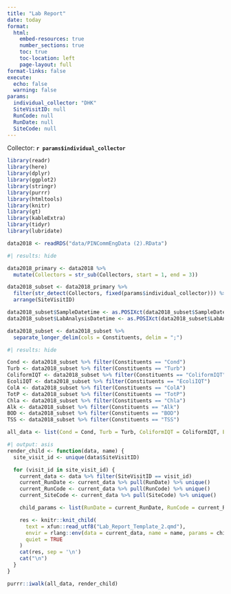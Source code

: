 ```yaml
---
title: "Lab Report"
date: today
format:
  html:
    embed-resources: true
    number_sections: true
    toc: true
    toc-location: left
    page-layout: full
format-links: false
execute:
  echo: false
  warning: false
params:
  individual_collector: "DHK"
  SiteVisitID: null
  RunCode: null
  RunDate: null
  SiteCode: null
---
```


Collector: **`r params$individual_collector`**

```r
library(readr)
library(here)
library(dplyr)
library(ggplot2)
library(stringr)
library(purrr)
library(htmltools)
library(knitr)
library(gt)
library(kableExtra)
library(tidyr)
library(lubridate)

data2018 <- readRDS("data/PINCommEngData (2).RData")
```

```r
#| results: hide

data2018_primary <- data2018 %>%
  mutate(Collectors = str_sub(Collectors, start = 1, end = 3))

data2018_subset <- data2018_primary %>%
  filter(str_detect(Collectors, fixed(params$individual_collector))) %>%
  arrange(SiteVisitID)

data2018_subset$SampleDatetime <- as.POSIXct(data2018_subset$SampleDatetime, format = "%m/%d/%Y %H:%M:%S")
data2018_subset$LabAnalysisDatetime <- as.POSIXct(data2018_subset$LabAnalysisDatetime, format = "%m/%d/%Y %H:%M:%S")

data2018_subset <- data2018_subset %>%
  separate_longer_delim(cols = Constituents, delim = ";")

```


```r
#| results: hide

Cond <- data2018_subset %>% filter(Constituents == "Cond")
Turb <- data2018_subset %>% filter(Constituents == "Turb")
ColiformIQT <- data2018_subset %>% filter(Constituents == "ColiformIQT")
EcoliIQT <- data2018_subset %>% filter(Constituents == "EcoliIQT")
ColA <- data2018_subset %>% filter(Constituents == "ColA")
TotP <- data2018_subset %>% filter(Constituents == "TotP")
Chla <- data2018_subset %>% filter(Constituents == "Chla")
Alk <- data2018_subset %>% filter(Constituents == "Alk")
BOD <- data2018_subset %>% filter(Constituents == "BOD")
TSS <- data2018_subset %>% filter(Constituents == "TSS")

all_data <- list(Cond = Cond, Turb = Turb, ColiformIQT = ColiformIQT, EcoliIQT = EcoliIQT, ColA = ColA, TotP = TotP, Chla = Chla, Alk = Alk, BOD = BOD, TSS = TSS)

```


```r
#| output: asis
render_child <- function(data, name) {
  site_visit_id <- unique(data$SiteVisitID)

  for (visit_id in site_visit_id) {
    current_data <- data %>% filter(SiteVisitID == visit_id)
    current_RunDate <- current_data %>% pull(RunDate) %>% unique()
    current_RunCode <- current_data %>% pull(RunCode) %>% unique()
    current_SiteCode <- current_data %>% pull(SiteCode) %>% unique()

    child_params <- list(RunDate = current_RunDate, RunCode = current_RunCode, SiteCode = current_SiteCode, SiteVisitID = visit_id)

    res <- knitr::knit_child(
      text = xfun::read_utf8("Lab_Report_Template_2.qmd"),
      envir = rlang::env(data = current_data, name = name, params = child_params),
      quiet = TRUE
    )
    cat(res, sep = '\n')
    cat("\n")
  }
}

purrr::iwalk(all_data, render_child)
```


